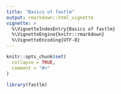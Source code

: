 ```yaml
---
title: "Basics of fastlm"
output: rmarkdown::html_vignette
vignette: >
  %\VignetteIndexEntry{Basics of fastlm}
  %\VignetteEngine{knitr::rmarkdown}
  %\VignetteEncoding{UTF-8}
---
```


```r
knitr::opts_chunk$set(
  collapse = TRUE,
  comment = "#>"
)
```

```r
library(fastlm)
```

